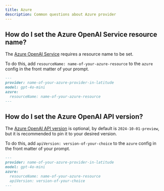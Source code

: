 ```yaml
---
title: Azure
description: Common questions about Azure provider
---
```


## How do I set the Azure OpenAI Service resource name?

The [Azure OpenAI Service](https://learn.microsoft.com/en-us/azure/cognitive-services/openai/how-to/create-resource) requires a resource name to be set.

To do this, add `resourceName: name-of-your-azure-resource` to the `azure` config in the front matter of your prompt.

```markdown {4-5}
---
provider: name-of-your-azure-provider-in-latitude
model: gpt-4o-mini
azure:
  resourceName: name-of-your-azure-resource
---
```

## How do I set the Azure OpenAI API version?

The [Azure OpenAI API version](https://learn.microsoft.com/en-us/azure/ai-services/openai/api-version-deprecation) is optional, by default is `2024-10-01-preview`, but it is recommended to pin it to your desired version.

To do this, add `apiVersion: version-of-your-choice` to the `azure` config in the front matter of your prompt.

```markdown {4-6}
---
provider: name-of-your-azure-provider-in-latitude
model: gpt-4o-mini
azure:
  resourceName: name-of-your-azure-resource
  apiVersion: version-of-your-choice
---
```
